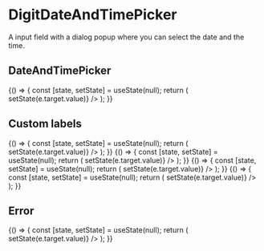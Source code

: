 
<Meta
    title="Elements|DigitDateAndTimePicker"
    component={DigitDateAndTimePicker}
/>

# DigitDateAndTimePicker

A input field with a dialog popup where you can select the date and the time. 

## DateAndTimePicker

<Preview>
    <Story name="Normal">
        {() => {
            const [state, setState] = useState(null);
            return (
                <DigitDateAndTimePicker
                    upperLabel="Upper label"
                    lowerLabel="Lower label"
                    value={state}
                    onChange={e => setState(e.target.value)}
                />
            );
        }}
    </Story>
</Preview>

## Custom labels

<Preview>
    <Story name="Custom label cancel">
        {() => {
            const [state, setState] = useState(null);
            return (
                <DigitDateAndTimePicker
                    upperLabel="Custom cancel and ok label"
                    lowerLabel="Lower label"
                    okLabel="Select date"
                    cancelLabel="Nah, don't want this"
                    value={state}
                    onChange={e => setState(e.target.value)}
                />
            );
        }}
    </Story>
    <Story name="Custom label empty">
        {() => {
            const [state, setState] = useState(null);
            return (
                <DigitDateAndTimePicker
                    upperLabel="Custom empty label"
                    lowerLabel="Lower label"
                    emptyLabel="Pick a date! Quick!"
                    value={state}
                    onChange={e => setState(e.target.value)}
                />
            );
        }}
    </Story>
</Preview>

<Preview>
    <Story name="Today button">
        {() => {
            const [state, setState] = useState(null);
            return (
                <DigitDateAndTimePicker
                    upperLabel="A 'Today'/'Now' button"
                    lowerLabel="Lower label"
                    showTodayButton={true}
                    value={state}
                    onChange={e => setState(e.target.value)}
                />
            );
        }}
    </Story>
    <Story name="Custom now label">
        {() => {
            const [state, setState] = useState(null);
            return (
                <DigitDateAndTimePicker
                    upperLabel="Custom 'today' label"
                    lowerLabel="Lower label"
                    showTodayButton={true}
                    todayLabel="Bring me to today"
                    value={state}
                    onChange={e => setState(e.target.value)}
                />
            );
        }}
    </Story>
</Preview>

## Error

<Preview>
    <Story name="Normal error">
        {() => {
            const [state, setState] = useState(null);
            return (
                <DigitDateAndTimePicker
                    upperLabel="Upper label"
                    lowerLabel="Lower label"
                    error
                    errorMessage="This is an error"
                    value={state}
                    onChange={e => setState(e.target.value)}
                />
            );
        }}
    </Story>
</Preview>

<Props of={DigitDateAndTimePicker} />
